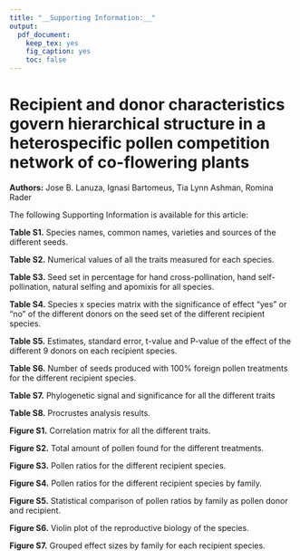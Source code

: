 ```yaml
---
title: "__Supporting Information:__"
output: 
  pdf_document:
    keep_tex: yes
    fig_caption: yes
    toc: false
---
```


# Recipient and donor characteristics govern hierarchical structure in a heterospecific pollen competition network of co-flowering plants

__Authors:__ Jose B. Lanuza, Ignasi Bartomeus, Tia Lynn Ashman, Romina Rader

The following Supporting Information is available for this article:

__Table S1.__ Species names, common names, varieties and sources of the different seeds.

__Table S2.__ Numerical values of all the traits measured for each species.

__Table S3.__ Seed set in percentage for hand cross-pollination, hand self-pollination, natural selfing and apomixis for all species.

__Table S4.__ Species x species matrix with the significance of effect “yes” or “no” of the different donors on the seed set of the different recipient species.

__Table S5.__ Estimates, standard error, t-value and P-value of the effect of the different 9 donors on each recipient species.

__Table S6.__ Number of seeds produced with 100% foreign pollen treatments for the different recipient species. 

__Table S7.__ Phylogenetic signal and significance for all the different traits

__Table S8.__ Procrustes analysis results.

__Figure S1.__ Correlation matrix for all the different traits.

__Figure S2.__ Total amount of pollen found for the different treatments.

__Figure S3.__ Pollen ratios for the different recipient species.

__Figure S4.__ Pollen ratios for the different recipient species by family.

__Figure S5.__ Statistical comparison of pollen ratios by family as pollen donor and recipient.
 
__Figure S6.__ Violin plot of the reproductive biology of the species.

__Figure S7.__ Grouped effect sizes by family for each recipient species.





